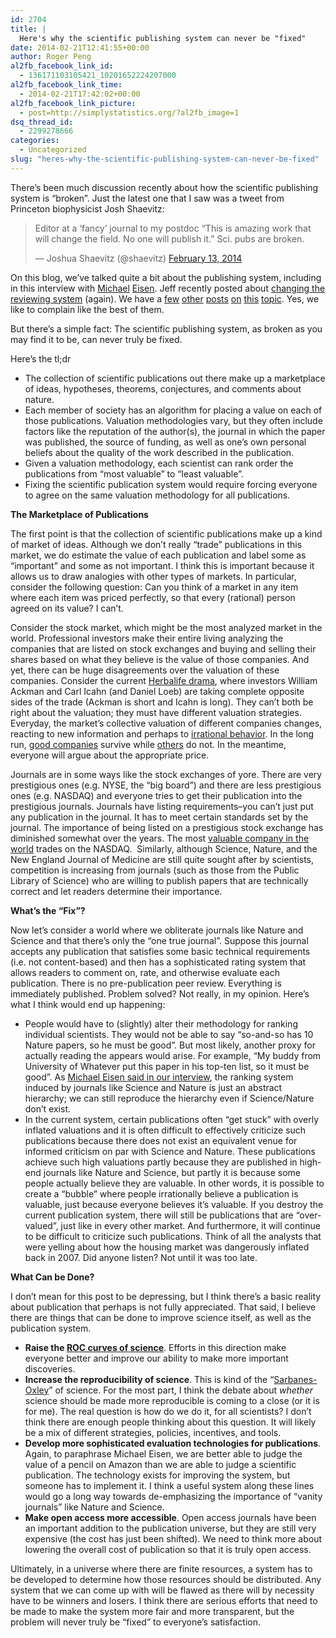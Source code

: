 ```yaml
---
id: 2704
title: |
  Here's why the scientific publishing system can never be "fixed"
date: 2014-02-21T12:41:55+00:00
author: Roger Peng
al2fb_facebook_link_id:
  - 136171103105421_10201652224207000
al2fb_facebook_link_time:
  - 2014-02-21T17:42:02+00:00
al2fb_facebook_link_picture:
  - post=http://simplystatistics.org/?al2fb_image=1
dsq_thread_id:
  - 2299278666
categories:
  - Uncategorized
slug: "heres-why-the-scientific-publishing-system-can-never-be-fixed"
---
```

There's been much discussion recently about how the scientific publishing system is "broken". Just the latest one that I saw was a tweet from Princeton biophysicist Josh Shaevitz:

<blockquote class="twitter-tweet" lang="en">
  <p>
    Editor at a ‘fancy’ journal to my postdoc “This is amazing work that will change the field. No one will publish it.” Sci. pubs are broken.
  </p>
  
  <p>
    — Joshua Shaevitz (@shaevitz) <a href="https://twitter.com/shaevitz/statuses/433990986457284608">February 13, 2014</a>
  </p>
</blockquote>

On this blog, we've talked quite a bit about the publishing system, including in this interview with [Michael](http://simplystatistics.org/2013/12/12/simply-statistics-interview-with-michael-eisen-co-founder-of-the-public-library-of-science/) [Eisen](http://simplystatistics.org/2013/12/13/simply-statistics-interview-with-michael-eisen-co-founder-of-the-public-library-of-science-part-22/). Jeff recently posted about [changing the reviewing system](http://simplystatistics.org/2014/02/05/just-a-thought-on-peer-reviewing-i-cant-help-myself/) (again). We have a [few](http://simplystatistics.org/2014/01/28/marie-curie-says-stop-hating-on-quilt-plots-already/) [other](http://simplystatistics.org/2013/10/23/the-leek-group-guide-to-reviewing-scientific-papers/) [posts](http://simplystatistics.org/2013/10/22/blog-posts-that-impact-real-science-software-review-and-gtex/) [on](http://simplystatistics.org/2013/09/04/repost-a-proposal-for-a-really-fast-statistics-journal/) [this](http://simplystatistics.org/2012/01/26/when-should-statistics-papers-be-published-in-science/) [topic](http://simplystatistics.org/2011/12/14/dear-editors-associate-editors-referees-please-reject/). Yes, we like to complain like the best of them.

But there's a simple fact: The scientific publishing system, as broken as you may find it to be, can never truly be fixed.

Here's the tl;dr

  * The collection of scientific publications out there make up a marketplace of ideas, hypotheses, theorems, conjectures, and comments about nature.
  * Each member of society has an algorithm for placing a value on each of those publications. Valuation methodologies vary, but they often include factors like the reputation of the author(s), the journal in which the paper was published, the source of funding, as well as one's own personal beliefs about the quality of the work described in the publication.
  * Given a valuation methodology, each scientist can rank order the publications from "most valuable" to "least valuable".
  * Fixing the scientific publication system would require forcing everyone to agree on the same valuation methodology for all publications.

**The Marketplace of Publications**

The first point is that the collection of scientific publications make up a kind of market of ideas. Although we don't really "trade" publications in this market, we do estimate the value of each publication and label some as "important" and some as not important. I think this is important because it allows us to draw analogies with other types of markets. In particular, consider the following question: Can you think of a market in any item where each item was priced perfectly, so that every (rational) person agreed on its value? I can't.

Consider the stock market, which might be the most analyzed market in the world. Professional investors make their entire living analyzing the companies that are listed on stock exchanges and buying and selling their shares based on what they believe is the value of those companies. And yet, there can be huge disagreements over the valuation of these companies. Consider the current [Herbalife drama](http://dealbook.nytimes.com/?s=herbalife), where investors William Ackman and Carl Icahn (and Daniel Loeb) are taking complete opposite sides of the trade (Ackman is short and Icahn is long). They can't both be right about the valuation; they must have different valuation strategies. Everyday, the market's collective valuation of different companies changes, reacting to new information and perhaps to [irrational behavior](http://www.nber.org/papers/w0456). In the long run, [good companies](http://apple.com) survive while [others](http://en.wikipedia.org/wiki/Pets.com) do not. In the meantime, everyone will argue about the appropriate price.

Journals are in some ways like the stock exchanges of yore. There are very prestigious ones (e.g. NYSE, the "big board") and there are less prestigious ones (e.g. NASDAQ) and everyone tries to get their publication into the prestigious journals. Journals have listing requirements--you can't just put any publication in the journal. It has to meet certain standards set by the journal. The importance of being listed on a prestigious stock exchange has diminished somewhat over the years. The most [valuable company in the world](https://www.google.com/finance?q=NASDAQ%3AAAPL&ei=oGEHU7jbE8TF6gH9Ew) trades on the NASDAQ.  Similarly, although Science, Nature, and the New England Journal of Medicine are still quite sought after by scientists, competition is increasing from journals (such as those from the Public Library of Science) who are willing to publish papers that are technically correct and let readers determine their importance.

**What's the "Fix"?**

Now let's consider a world where we obliterate journals like Nature and Science and that there's only the "one true journal". Suppose this journal accepts any publication that satisfies some basic technical requirements (i.e. not content-based) and then has a sophisticated rating system that allows readers to comment on, rate, and otherwise evaluate each publication. There is no pre-publication peer review. Everything is immediately published. Problem solved? Not really, in my opinion. Here's what I think would end up happening:

  * People would have to (slightly) alter their methodology for ranking individual scientists. They would not be able to say "so-and-so has 10 Nature papers, so he must be good". But most likely, another proxy for actually reading the appears would arise. For example, "My buddy from University of Whatever put this paper in his top-ten list, so it must be good". As [Michael Eisen said in our interview](http://simplystatistics.org/2013/12/13/simply-statistics-interview-with-michael-eisen-co-founder-of-the-public-library-of-science-part-22/), the ranking system induced by journals like Science and Nature is just an abstract hierarchy; we can still reproduce the hierarchy even if Science/Nature don't exist.
  * In the current system, certain publications often "get stuck" with overly inflated valuations and it is often difficult to effectively criticize such publications because there does not exist an equivalent venue for informed criticism on par with Science and Nature. These publications achieve such high valuations partly because they are published in high-end journals like Nature and Science, but partly it is because some people actually believe they are valuable. In other words, it is possible to create a "bubble" where people irrationally believe a publication is valuable, just because everyone believes it's valuable. If you destroy the current publication system, there will still be publications that are "over-valued", just like in every other market. And furthermore, it will continue to be difficult to criticize such publications. Think of all the analysts that were yelling about how the housing market was dangerously inflated back in 2007. Did anyone listen? Not until it was too late.

**What Can be Done?**

I don't mean for this post to be depressing, but I think there's a basic reality about publication that perhaps is not fully appreciated. That said, I believe there are things that can be done to improve science itself, as well as the publication system.

  * **<span style="line-height: 16px;">Raise the </span><a style="line-height: 16px;" href="http://simplystatistics.org/2013/08/01/the-roc-curves-of-science/">ROC curves of science</a>**<span style="line-height: 16px;">. Efforts in this direction make everyone better and improve our ability to make more important discoveries.</span>
  * **Increase the reproducibility of science**. This is kind of the "[Sarbanes-Oxley](http://en.wikipedia.org/wiki/Sarbanes–Oxley_Act)" of science. For the most part, I think the debate about _whether_ science should be made more reproducible is coming to a close (or it is for me). The real question is how do we do it, for all scientists? I don't think there are enough people thinking about this question. It will likely be a mix of different strategies, policies, incentives, and tools.
  * **Develop more sophisticated evaluation technologies for publications**. Again, to paraphrase Michael Eisen, we are better able to judge the value of a pencil on Amazon than we are able to judge a scientific publication. The technology exists for improving the system, but someone has to implement it. I think a useful system along these lines would go a long way towards de-emphasizing the importance of "vanity journals" like Nature and Science.
  * **Make open access more accessible**. Open access journals have been an important addition to the publication universe, but they are still very expensive (the cost has just been shifted). We need to think more about lowering the overall cost of publication so that it is truly open access.

Ultimately, in a universe where there are finite resources, a system has to be developed to determine how those resources should be distributed. Any system that we can come up with will be flawed as there will by necessity have to be winners and losers. I think there are serious efforts that need to be made to make the system more fair and more transparent, but the problem will never truly be "fixed" to everyone's satisfaction.
